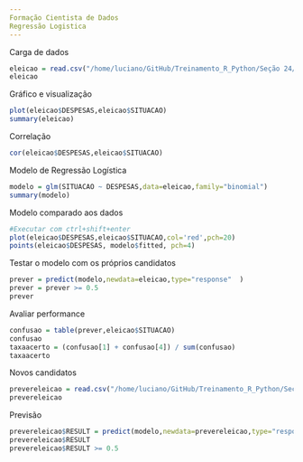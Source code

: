 ```yaml
---
Formação Cientista de Dados
Regressão Logistica
---
```

Carga de dados
```r
eleicao = read.csv("/home/luciano/GitHub/Treinamento_R_Python/Seção 24/dados/Eleicao.csv",sep=';',header=T)
eleicao
```
Gráfico e visualização
```r
plot(eleicao$DESPESAS,eleicao$SITUACAO)
summary(eleicao)
```
Correlação
```r
cor(eleicao$DESPESAS,eleicao$SITUACAO)
```
Modelo de Regressão Logística
```r
modelo = glm(SITUACAO ~ DESPESAS,data=eleicao,family="binomial") 
summary(modelo)
```
Modelo comparado aos dados
```r
#Executar com ctrl+shift+enter
plot(eleicao$DESPESAS,eleicao$SITUACAO,col='red',pch=20)
points(eleicao$DESPESAS, modelo$fitted, pch=4)
```
Testar o modelo com os próprios candidatos
```r
prever = predict(modelo,newdata=eleicao,type="response"  )
prever = prever >= 0.5
prever
```
Avaliar performance
```r
confusao = table(prever,eleicao$SITUACAO)
confusao
taxaacerto = (confusao[1] + confusao[4]) / sum(confusao)
taxaacerto
```
Novos candidatos
```r
prevereleicao = read.csv("/home/luciano/GitHub/Treinamento_R_Python/Seção 24/dados/NovosCandidatos.csv",sep=';',header=T)
prevereleicao
```
Previsão
```r
prevereleicao$RESULT = predict(modelo,newdata=prevereleicao,type="response") 
prevereleicao$RESULT
prevereleicao$RESULT >= 0.5
```

